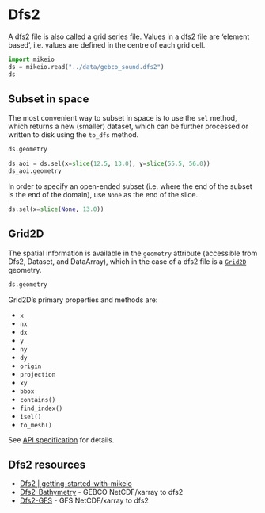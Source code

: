 
# Dfs2

A dfs2 file is also called a grid series file. Values in a dfs2 file are ‘element based’, i.e. values are defined in the centre of each grid cell. 


```python
import mikeio
ds = mikeio.read("../data/gebco_sound.dfs2")
ds
```

## Subset in space

The most convenient way to subset in space is to use the `sel` method, which returns a new (smaller) dataset, which can be further processed or written to disk using the `to_dfs` method. 

```python
ds.geometry
```

```python
ds_aoi = ds.sel(x=slice(12.5, 13.0), y=slice(55.5, 56.0))
ds_aoi.geometry
```

In order to specify an open-ended subset (i.e. where the end of the subset is the end of the domain), use `None` as the end of the slice. 

```python
ds.sel(x=slice(None, 13.0))
```

## Grid2D

The spatial information is available in the `geometry` attribute (accessible from Dfs2, Dataset, and DataArray), which in the case of a dfs2 file is a [`Grid2D`](`mikeio.Grid2D`) geometry. 

```python
ds.geometry
```

Grid2D's primary properties and methods are: 

* `x` 
* `nx`
* `dx`
* `y`
* `ny`
* `dy`
* `origin`
* `projection`
* `xy` 
* `bbox`
* `contains()`
* `find_index()`
* `isel()`
* `to_mesh()`

See [API specification](`mikeio.Grid2D`) for details.


## Dfs2 resources

* [Dfs2 | getting-started-with-mikeio](https://dhi.github.io/getting-started-with-mikeio/dfs2.html)
* [Dfs2-Bathymetry](../examples/dfs2/bathy.qmd) - GEBCO NetCDF/xarray to dfs2 
* [Dfs2-GFS](../examples/dfs2/gfs.qmd) - GFS NetCDF/xarray to dfs2
